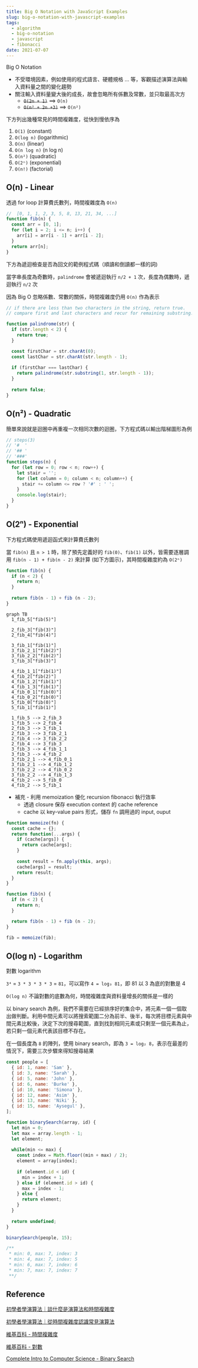 ```yaml
---
title: Big O Notation with JavaScript Examples
slug: big-o-notation-with-javascript-examples
tags:
  - algorithm
  - big-o-notation
  - javascript
  - fibonacci
date: 2021-07-07
---
```


Big O Notation

- 不受環境因素，例如使用的程式語言、硬體規格 ... 等，客觀描述演算法與輸入資料量之間的變化趨勢
- 關注輸入資料量變大後的成長，故會忽略所有係數及常數，並只取最高次方
  - ~~`O(2n + 1)`~~ ==> `O(n)`
  - ~~`O(n² + 2n +3)`~~ ==> `O(n²)`

下方列出幾種常見的時間複雜度，從快到慢依序為

1. `O(1)` (constant)
1. `O(log n)` (logarithmic)
1. `O(n)` (linear)
1. `O(n log n)` (n log n)
1. `O(n²)` (quadratic)
1. `O(2ⁿ)` (exponential)
1. `O(n!)` (factorial)

## O(n) - Linear

透過 for loop 計算費氏數列，時間複雜度為 `O(n)`

```js
//  [0, 1, 1, 2, 3, 5, 8, 13, 21, 34, ...]
function fib(n) {
  const arr = [0, 1];
  for (let i = 2; i <= n; i++) {
    arr[i] = arr[i - 1] + arr[i - 2];
  }
  return arr[n];
}
```

下方為遞迴檢查是否為回文的範例程式碼（順讀和倒讀都一樣的詞) 

當字串長度為奇數時，`palindrome` 會被遞迴執行 `n/2 + 1` 次，長度為偶數時，遞迴執行 `n/2` 次

因為 Big O 忽略係數、常數的關係，時間複雜度仍用 `O(n)` 作為表示

```js
// if there are less than two characters in the string, return true.
// compare first and last characters and recur for remaining substring.

function palindrome(str) {
  if (str.length < 2) {
    return true;
  } 

  const firstChar = str.charAt(0);
  const lastChar = str.charAt(str.length - 1);
  
  if (firstChar === lastChar) {
    return palindrome(str.substring(1, str.length - 1));
  }
  
  return false;
}
```

## O(n²) - Quadratic

簡單來說就是迴圈中再重複一次相同次數的迴圈，下方程式碼以輸出階梯圖形為例

```js
// steps(3)
// '#  '
// '## '
// '###'
function steps(n) {
  for (let row = 0; row < n; row++) {
    let stair = '';
    for (let column = 0; column < n; column++) {
      stair += column <= row ? '#' : ' ';
    }
    console.log(stair);
  }
}
```

## O(2ⁿ) - Exponential

下方程式碼使用遞迴函式來計算費氏數列

當 `fib(n)` 且 `n > 1` 時，除了預先定義好的 `fib(0)`、`fib(1)` 以外，皆需要逐層調用 `fib(n - 1) + fib(n - 2)` 來計算 (如下方圖示)，其時間複雜度約為 `O(2ⁿ)`

```js
function fib(n) {
  if (n < 2) {
    return n;
  }
  
  return fib(n - 1) + fib (n - 2);
}
```

```mermaid
graph TB
  1_fib_5["fib(5)"]

  2_fib_3["fib(3)"]
  2_fib_4["fib(4)"]

  3_fib_1["fib(1)"]
  3_fib_2_1["fib(2)"]
  3_fib_2_2["fib(2)"]
  3_fib_3["fib(3)"]

  4_fib_1_1["fib(1)"]
  4_fib_2["fib(2)"]
  4_fib_1_2["fib(1)"]
  4_fib_1_3["fib(1)"]
  4_fib_0_1["fib(0)"]
  4_fib_0_2["fib(0)"]
  5_fib_0["fib(0)"]
  5_fib_1["fib(1)"]

  1_fib_5 --> 2_fib_3
  1_fib_5 --> 2_fib_4
  2_fib_3 --> 3_fib_1
  2_fib_3 --> 3_fib_2_1
  2_fib_4 --> 3_fib_2_2
  2_fib_4 --> 3_fib_3
  3_fib_3 --> 4_fib_1_1
  3_fib_3 --> 4_fib_2
  3_fib_2_1 --> 4_fib_0_1
  3_fib_2_1 --> 4_fib_1_2
  3_fib_2_2 --> 4_fib_0_2
  3_fib_2_2 --> 4_fib_1_3
  4_fib_2 --> 5_fib_0
  4_fib_2 --> 5_fib_1
```

- 補充 - 利用 memoization 優化 recursion fibonacci 執行效率
  - 透過 closure 保存 execution context 的 cache reference
  - cache 以 key-value pairs 形式，儲存 `fn` 調用過的 input, ouput

```js
function memoize(fn) {
  const cache = {};
  return function(...args) {
    if (cache[args]) {
      return cache[args];
    }
    
    const result = fn.apply(this, args);
    cache[args] = result;
    return result;
  }
}

function fib(n) {
  if (n < 2) {
    return n;
  }

  return fib(n - 1) + fib (n - 2);
}

fib = memoize(fib);
```

## O(log n) - Logarithm

對數 logarithm 

`3⁴` = `3 * 3 * 3 * 3` = `81`，可以寫作 `4 = log₃ 81`，即 81 以 3 為底的對數是 4

`O(log n)` 不論對數的底數為何，時間複雜度與資料量增長的關係是一樣的

以 binary search 為例，我們不需要在已經排序好的集合中，將元素一個一個取出做判斷。利用中間元素可以將搜索範圍二分為前半、後半，每次將目標元素與中間元素比較後，決定下次的搜尋範圍，直到找到相同元素或只剩至一個元素為止，若只剩一個元素代表該目標不存在。

在一個長度為 `8` 的陣列，使用 binary search，即為 `3 = log₂ 8`，表示在最差的情況下，需要三次步驟來得知搜尋結果

```js
const people = [
  { id: 1, name: 'Sam' },
  { id: 3, name: 'Sarah' },
  { id: 5, name: 'John' },
  { id: 6, name: 'Burke' },
  { id: 10, name: 'Simona' },
  { id: 12, name: 'Asim' },
  { id: 13, name: 'Niki' },
  { id: 15, name: 'Aysegul' },
];

function binarySearch(array, id) {
  let min = 0;
  let max = array.length - 1;
  let element;
  
  while(min <= max) {
    const index = Math.floor((min + max) / 2);
    element = array[index];
    
    if (element.id < id) {
      min = index + 1;
    } else if (element.id > id) {
      max = index - 1;
    } else {
      return element;
    }
  }
  
  return undefined;
}

binarySearch(people, 15);

/**
 * min: 0, max: 7, index: 3
 * min: 4, max: 7, index: 5
 * min: 6, max: 7, index: 6
 * min: 7, max: 7, index: 7
 **/
```

## Reference

[初學者學演算法｜談什麼是演算法和時間複雜度](https://medium.com/appworks-school/%E5%88%9D%E5%AD%B8%E8%80%85%E5%AD%B8%E6%BC%94%E7%AE%97%E6%B3%95-%E8%AB%87%E4%BB%80%E9%BA%BC%E6%98%AF%E6%BC%94%E7%AE%97%E6%B3%95%E5%92%8C%E6%99%82%E9%96%93%E8%A4%87%E9%9B%9C%E5%BA%A6-b1f6908e4b80)

[初學者學演算法｜從時間複雜度認識常見演算法](https://medium.com/appworks-school/%E5%88%9D%E5%AD%B8%E8%80%85%E5%AD%B8%E6%BC%94%E7%AE%97%E6%B3%95-%E5%BE%9E%E6%99%82%E9%96%93%E8%A4%87%E9%9B%9C%E5%BA%A6%E8%AA%8D%E8%AD%98%E5%B8%B8%E8%A6%8B%E6%BC%94%E7%AE%97%E6%B3%95-%E4%B8%80-b46fece65ba5)

[維基百科 - 時間複雜度](https://zh.wikipedia.org/wiki/%E6%97%B6%E9%97%B4%E5%A4%8D%E6%9D%82%E5%BA%A6#%E5%AF%B9%E6%95%B0%E6%97%B6%E9%97%B4)

[維基百科 - 對數](https://zh.wikipedia.org/wiki/%E5%AF%B9%E6%95%B0)

[Complete Intro to Computer Science - Binary Search](https://btholt.github.io/complete-intro-to-computer-science/binary-search)
